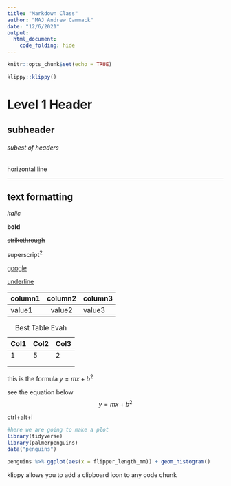 ```yaml
---
title: "Markdown Class"
author: "MAJ Andrew Cammack"
date: "12/6/2021"
output: 
  html_document:
    code_folding: hide
---
```


```r
knitr::opts_chunk$set(echo = TRUE)
```

```r
klippy::klippy()

```


# Level 1 Header

## subheader

###### subest of headers

horizontal line

------------------------------------------------------------------------

## text formatting

*italic*

**bold**

~~strikethrough~~

superscript^2^

[google](https://www.google.com)

[underline]{.ul}

| column1 | column2 | column3 |
|:--------|:-------:|:--------|
| value1  | value2  | value3  |

| Col1 | Col2 | Col3 |
|------|------|------|
| 1    | 5    | 2    |
|      |      |      |
|      |      |      |

: Best Table Evah

this is the formula $y = mx+b^2$

see the equation below $$y=mx+b^2$$

ctrl+alt+i

```r
#here we are going to make a plot
library(tidyverse)
library(palmerpenguins)
data("penguins")

penguins %>% ggplot(aes(x = flipper_length_mm)) + geom_histogram()
```

klippy allows you to add a clipboard icon to any code chunk


